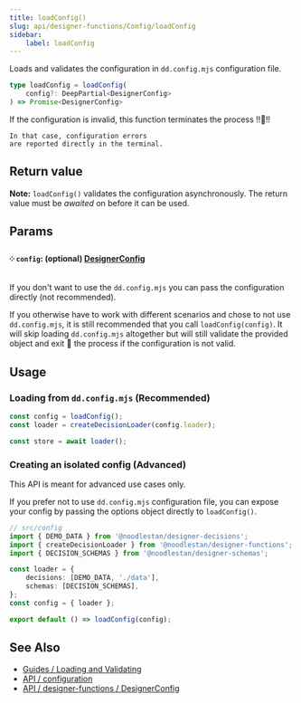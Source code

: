 ```yaml
---
title: loadConfig()
slug: api/designer-functions/Config/loadConfig
sidebar:
    label: loadConfig
---
```



Loads and validates the configuration in `dd.config.mjs` configuration file.

```ts
type loadConfig = loadConfig(
    config?: DeepPartial<DesignerConfig>
) => Promise<DesignerConfig>
```

<Aside type="note">
    If the configuration is invalid, this function terminates the process !!🛑!!

    In that case, configuration errors
    are reported directly in the terminal.

</Aside>

## Return value

**Note:** `loadConfig()` validates the configuration asynchronously. The return value must be _awaited_ on before it can be used.

## Params

#### ༶ `config`: (optional) [DesignerConfig](/api/designer-functions/Config/Types/DesignerConfig)

If you don't want to use the `dd.config.mjs` you can pass the configuration directly (not recommended).

If you otherwise have to work with different scenarios and chose to not use `dd.config.mjs`, it is still recommended that you call `loadConfig(config)`. It will skip loading `dd.config.mjs` altogether but will still validate the provided object and exit 🛑 the process if the configuration is not valid.

## Usage

### Loading from `dd.config.mjs` (Recommended)

```ts
const config = loadConfig();
const loader = createDecisionLoader(config.loader);

const store = await loader();
```

### Creating an isolated config (Advanced)

<Aside type="caution">This API is meant for advanced use cases only.</Aside>

If you prefer not to use `dd.config.mjs` configuration file, you can expose your config by passing the options object directly to `loadConfig()`.

```ts
// src/config
import { DEMO_DATA } from '@noodlestan/designer-decisions';
import { createDecisionLoader } from '@noodlestan/designer-functions';
import { DECISION_SCHEMAS } from '@noodlestan/designer-schemas';

const loader = {
    decisions: [DEMO_DATA, './data'],
    schemas: [DECISION_SCHEMAS],
};
const config = { loader };

export default () => loadConfig(config);
```

## See Also

-   [Guides / Loading and Validating](/guides/loading-and-validating-design-decisions/)
-   [API / configuration](/api/configuration)
-   [API / designer-functions / DesignerConfig](/api/designer-functions/Config/Types/DesignerConfig)
